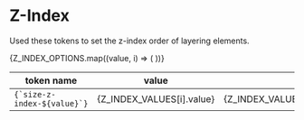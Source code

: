 
<Meta title="Design Tokens/Z-Index" />

# Z-Index

Used these tokens to set the z-index order of layering elements.

<table>
  <thead>
    <tr>
      <th>token name</th>
      <th>value</th>
      <th>notes</th>
    </tr>
  </thead>
  <tbody>
    {Z_INDEX_OPTIONS.map((value, i) => (
      <tr key={i}>
        <td>
          <code>{`size-z-index-${value}`}</code>
        </td>
        <td>{Z_INDEX_VALUES[i].value}</td>
        <td>{Z_INDEX_VALUES[i].original.comment}</td>
      </tr>
    ))}
  </tbody>
</table>
